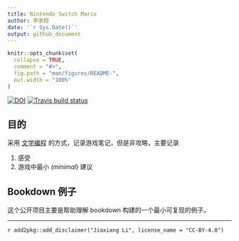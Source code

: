 ```yaml
---
title: Nintendo Switch Mario
author: 李家翔
date: '`r Sys.Date()`'
output: github_document
---
```


<!-- README.md is generated from README.Rmd. Please edit that file -->

```r
knitr::opts_chunk$set(
  collapse = TRUE,
  comment = "#>",
  fig.path = "man/figures/README-",
  out.width = "100%"
)
```

<!-- badges: start -->
[![DOI](https://zenodo.org/badge/180167580.svg)](https://zenodo.org/badge/latestdoi/180167580)
[![Travis build status](https://travis-ci.org/JiaxiangBU/nintendo_switch_mario.svg?branch=master)](https://travis-ci.org/JiaxiangBU/nintendo_switch_mario)
<!-- badges: end -->

## 目的

采用
    [文学编程](https://jiaxiangbu.github.io/learn_rmd/literate-prog.html)
的方式，记录游戏笔记，但是非攻略，主要记录

1. 感受
1. 游戏中最小 (*minimal*) 建议

## Bookdown 例子

这个公开项目主要是帮助理解 bookdown 构建的一个最小可复现的例子。

***

`r add2pkg::add_disclaimer("Jiaxiang Li", license_name = "CC-BY-4.0")`


